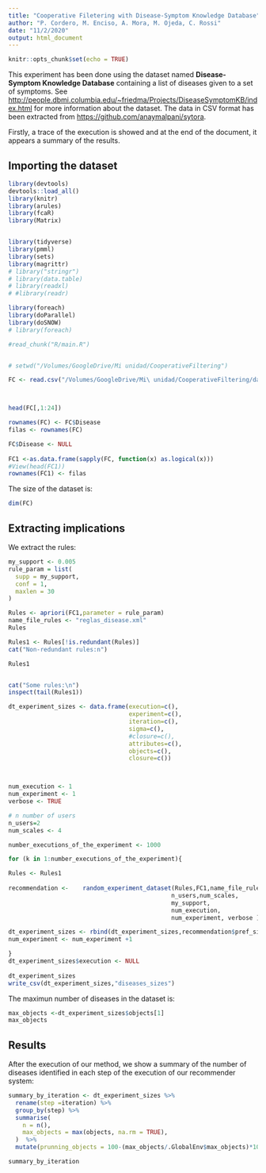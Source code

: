 ```yaml
---
title: "Cooperative Filetering with Disease-Symptom Knowledge Database"
author: "P. Cordero, M. Enciso, A. Mora, M. Ojeda, C. Rossi"
date: "11/2/2020"
output: html_document
---
```


```r
knitr::opts_chunk$set(echo = TRUE)

```


This experiment has been done using the dataset named **Disease-Symptom Knowledge Database**  containing  a list of diseases given to a set of symptoms.  See [http://people.dbmi.columbia.edu/~friedma/Projects/DiseaseSymptomKB/index.html](http://people.dbmi.columbia.edu/~friedma/Projects/DiseaseSymptomKB/index.html) for more information about the dataset. 
The data in CSV format has been extracted from  [https://github.com/anaymalpani/sytora](https://github.com/anaymalpani/sytora).


Firstly, a trace of the execution is showed and at the end of the document, it appears a summary of the results. 

## Importing the dataset

```r
library(devtools)
devtools::load_all()
library(knitr)
library(arules)
library(fcaR)
library(Matrix)


library(tidyverse)
library(pmml)
library(sets)
library(magrittr)
# library("stringr")
# library(data.table)
# library(readxl)
# #library(readr)

library(foreach)
library(doParallel)
library(doSNOW)
# library(foreach)

#read_chunk("R/main.R")


# setwd("/Volumes/GoogleDrive/Mi unidad/CooperativeFiltering")

FC <- read.csv("/Volumes/GoogleDrive/Mi\ unidad/CooperativeFiltering/datasets/sytora-master/data/all-files-for-ml/all_pivoted.csv")



head(FC[,1:24])

rownames(FC) <- FC$Disease
filas <- rownames(FC)

FC$Disease <- NULL
 
FC1 <-as.data.frame(sapply(FC, function(x) as.logical(x)))
#View(head(FC1))
rownames(FC1) <- filas

```

The size of the dataset is: 



```r
dim(FC)
```

## Extracting implications

We extract the rules:
```r
my_support <- 0.005
rule_param = list(
  supp = my_support,
  conf = 1,
  maxlen = 30
)

Rules <- apriori(FC1,parameter = rule_param)
name_file_rules <- "reglas_disease.xml"
Rules

Rules1 <- Rules[!is.redundant(Rules)]
cat("Non-redundant rules:n")

Rules1


cat("Some rules:\n")
inspect(tail(Rules1))

dt_experiment_sizes <- data.frame(execution=c(),
                                  experiment=c(),
                                  iteration=c(),
                                  sigma=c(),
                                  #closure=c(),
                                  attributes=c(),
                                  objects=c(),
                                  closure=c())



num_execution <- 1
num_experiment <- 1
verbose <- TRUE

# n number of users
n_users=2
num_scales <- 4

number_executions_of_the_experiment <- 1000

for (k in 1:number_executions_of_the_experiment){

Rules <- Rules1
 
recommendation <-    random_experiment_dataset(Rules,FC1,name_file_rules,
                                              n_users,num_scales,
                                              my_support,
                                              num_execution,
                                              num_experiment, verbose )

dt_experiment_sizes <- rbind(dt_experiment_sizes,recommendation$pref_sizes )
num_experiment <- num_experiment +1

}
dt_experiment_sizes$execution <- NULL
 
dt_experiment_sizes
write_csv(dt_experiment_sizes,"diseases_sizes")
```
 
 
The maximun number of diseases in the dataset is:
```r
max_objects <-dt_experiment_sizes$objects[1]
max_objects
```

## Results

After the execution of our method, we show a summary of the number of diseases identified in each step of the execution of our recommender system:

```r
summary_by_iteration <- dt_experiment_sizes %>%
  rename(step =iteration) %>%
  group_by(step) %>%
  summarise(
    n = n(),
    max_objects = max(objects, na.rm = TRUE),
  )  %>%
  mutate(prunning_objects = 100-(max_objects/.GlobalEnv$max_objects)*100)

summary_by_iteration
```
 
 
